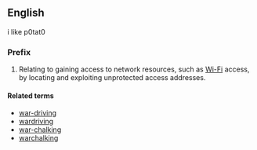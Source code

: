 {{also|war|wär}}
==English==

i like p0tat0

===Prefix===
{{en-prefix}}

# Relating to gaining access to network resources, such as [[Wi-Fi]] access, by locating and exploiting unprotected access addresses.

====Related terms====
* [[war-driving]]
* [[wardriving]]
* [[war-chalking]]
* [[warchalking]]